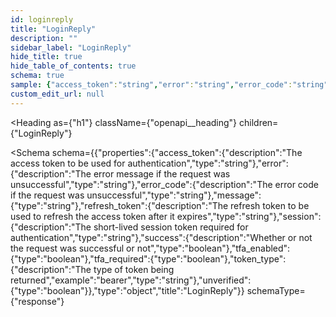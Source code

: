 ```yaml
---
id: loginreply
title: "LoginReply"
description: ""
sidebar_label: "LoginReply"
hide_title: true
hide_table_of_contents: true
schema: true
sample: {"access_token":"string","error":"string","error_code":"string","message":"string","refresh_token":"string","session":"string","success":true,"tfa_enabled":true,"tfa_required":true,"token_type":"bearer","unverified":true}
custom_edit_url: null
---
```



<Heading
  as={"h1"}
  className={"openapi__heading"}
  children={"LoginReply"}
>
</Heading>





<Schema
  schema={{"properties":{"access_token":{"description":"The access token to be used for authentication","type":"string"},"error":{"description":"The error message if the request was unsuccessful","type":"string"},"error_code":{"description":"The error code if the request was unsuccessful","type":"string"},"message":{"type":"string"},"refresh_token":{"description":"The refresh token to be used to refresh the access token after it expires","type":"string"},"session":{"description":"The short-lived session token required for authentication","type":"string"},"success":{"description":"Whether or not the request was successful or not","type":"boolean"},"tfa_enabled":{"type":"boolean"},"tfa_required":{"type":"boolean"},"token_type":{"description":"The type of token being returned","example":"bearer","type":"string"},"unverified":{"type":"boolean"}},"type":"object","title":"LoginReply"}}
  schemaType={"response"}
>

</Schema>

